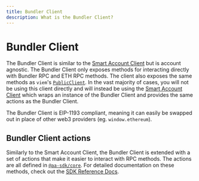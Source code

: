 ```yaml
---
title: Bundler Client
description: What is the Bundler Client?
---
```


# Bundler Client

The Bundler Client is similar to the [Smart Account Client](/concepts/smart-account-client) but is account agnostic. The Bundler Client only exposes methods for interacting directly with Bundler RPC and ETH RPC
methods. The client also exposes the same methods as `viem`'s [`PublicClient`](https://viem.sh/docs/actions/public/introduction). In the vast majority of cases, you will not be using this client directly and will instead be using the [Smart Account Client](/concepts/smart-account-client) which wraps an instance of the Bundler Client
and provides the same actions as the Bundler Client.

The Bundler Client is EIP-1193 compliant, meaning it can easily be swapped out in place of other web3 providers (eg. `window.ethereum`).

## Bundler Client actions

Similarly to the Smart Account Client, the Bundler Client is extended with a set of actions that make it easier to interact with RPC methods. The actions are all defined in [`@aa-sdk/core`](https://github.com/alchemyplatform/aa-sdk/tree/v4.x.x/aa-sdk/core/src/actions/bundler). For detailed documentation on these methods, check out the [SDK Reference Docs](/reference/aa-sdk/core).
